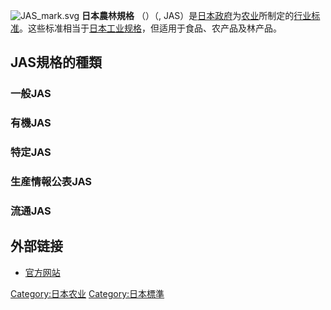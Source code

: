 {{Unreferenced|time=2017-03-31T03:36:11+00:00}}
{{Expand|time=2017-03-31T03:36:11+00:00}}
[[File:JAS_mark.svg|thumb]]
'''日本農林規格''' （{{nihongo|日本農林規格|Nihon Nōrin Kikaku}}）（{{lang|en|Japanese Agricultural Standards}}, JAS）是[[日本政府|日本政府]]为[[农业|农业]]所制定的[[行业标准|行业标准]]。这些标准相当于[[日本工业规格|日本工业规格]]，但适用于食品、农产品及林产品。


==JAS規格的種類==
===一般JAS===


===有機JAS===

===特定JAS===

===生産情報公表JAS===

===流通JAS===

==外部链接==
* [http://www.maff.go.jp 官方网站] {{Wayback|url=http://www.maff.go.jp/ |date=20210325080840 }}

[[Category:日本农业|Category:日本农业]]
[[Category:日本標準|Category:日本標準]]

{{Japan-stub}}
{{Agri-stub}}